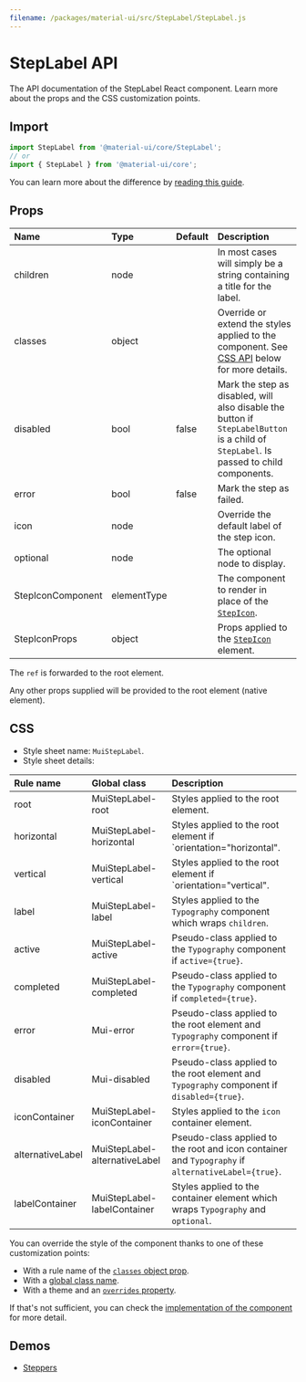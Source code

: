 ```yaml
---
filename: /packages/material-ui/src/StepLabel/StepLabel.js
---
```



<!--- This documentation is automatically generated, do not try to edit it. -->

# StepLabel API

<p className="description">The API documentation of the StepLabel React component. Learn more about the props and the CSS customization points.</p>

## Import

```js
import StepLabel from '@material-ui/core/StepLabel';
// or
import { StepLabel } from '@material-ui/core';
```

You can learn more about the difference by [reading this guide](/guides/minimizing-bundle-size/).



## Props

| Name | Type | Default | Description |
|:-----|:-----|:--------|:------------|
| <span className="prop-name">children</span> | <span className="prop-type">node</span> |  | In most cases will simply be a string containing a title for the label. |
| <span className="prop-name">classes</span> | <span className="prop-type">object</span> |  | Override or extend the styles applied to the component. See [CSS API](#css) below for more details. |
| <span className="prop-name">disabled</span> | <span className="prop-type">bool</span> | <span className="prop-default">false</span> | Mark the step as disabled, will also disable the button if `StepLabelButton` is a child of `StepLabel`. Is passed to child components. |
| <span className="prop-name">error</span> | <span className="prop-type">bool</span> | <span className="prop-default">false</span> | Mark the step as failed. |
| <span className="prop-name">icon</span> | <span className="prop-type">node</span> |  | Override the default label of the step icon. |
| <span className="prop-name">optional</span> | <span className="prop-type">node</span> |  | The optional node to display. |
| <span className="prop-name">StepIconComponent</span> | <span className="prop-type">elementType</span> |  | The component to render in place of the [`StepIcon`](/api/step-icon/). |
| <span className="prop-name">StepIconProps</span> | <span className="prop-type">object</span> |  | Props applied to the [`StepIcon`](/api/step-icon/) element. |

The `ref` is forwarded to the root element.

Any other props supplied will be provided to the root element (native element).

## CSS

- Style sheet name: `MuiStepLabel`.
- Style sheet details:

| Rule name | Global class | Description |
|:-----|:-------------|:------------|
| <span className="prop-name">root</span> | <span className="prop-name">MuiStepLabel-root</span> | Styles applied to the root element.
| <span className="prop-name">horizontal</span> | <span className="prop-name">MuiStepLabel-horizontal</span> | Styles applied to the root element if `orientation="horizontal".
| <span className="prop-name">vertical</span> | <span className="prop-name">MuiStepLabel-vertical</span> | Styles applied to the root element if `orientation="vertical".
| <span className="prop-name">label</span> | <span className="prop-name">MuiStepLabel-label</span> | Styles applied to the `Typography` component which wraps `children`.
| <span className="prop-name">active</span> | <span className="prop-name">MuiStepLabel-active</span> | Pseudo-class applied to the `Typography` component if `active={true}`.
| <span className="prop-name">completed</span> | <span className="prop-name">MuiStepLabel-completed</span> | Pseudo-class applied to the `Typography` component if `completed={true}`.
| <span className="prop-name">error</span> | <span className="prop-name">Mui-error</span> | Pseudo-class applied to the root element and `Typography` component if `error={true}`.
| <span className="prop-name">disabled</span> | <span className="prop-name">Mui-disabled</span> | Pseudo-class applied to the root element and `Typography` component if `disabled={true}`.
| <span className="prop-name">iconContainer</span> | <span className="prop-name">MuiStepLabel-iconContainer</span> | Styles applied to the `icon` container element.
| <span className="prop-name">alternativeLabel</span> | <span className="prop-name">MuiStepLabel-alternativeLabel</span> | Pseudo-class applied to the root and icon container and `Typography` if `alternativeLabel={true}`.
| <span className="prop-name">labelContainer</span> | <span className="prop-name">MuiStepLabel-labelContainer</span> | Styles applied to the container element which wraps `Typography` and `optional`.

You can override the style of the component thanks to one of these customization points:

- With a rule name of the [`classes` object prop](/customization/components/#overriding-styles-with-classes).
- With a [global class name](/customization/components/#overriding-styles-with-global-class-names).
- With a theme and an [`overrides` property](/customization/globals/#css).

If that's not sufficient, you can check the [implementation of the component](https://github.com/mui-org/material-ui/blob/master/packages/material-ui/src/StepLabel/StepLabel.js) for more detail.

## Demos

- [Steppers](/components/steppers/)

